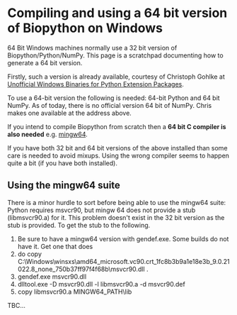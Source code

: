=Compiling and using a 64 bit version of Biopython on Windows=

64 Bit Windows machines normally use a 32 bit version of Biopython/Python/NumPy. This page is a scratchpad documenting how to generate a 64 bit version.

Firstly, such a version is already available, courtesy of Christoph Gohlke at [http://www.lfd.uci.edu/~gohlke/pythonlibs/ Unofficial Windows Binaries for Python Extension Packages].

To use a 64-bit version the following is needed: 64-bit Python and 64 bit NumPy. As of today, there is no official version 64 bit of NumPy. Chris makes one available at the address above.

If you intend to compile Biopython from scratch then a '''64 bit C compiler is also needed''' e.g. [http://sourceforge.net/projects/mingw-w64/files/Toolchains%20targetting%20Win64/Personal%20Builds/sezero_20101003/ mingw64].

If you have both 32 bit and 64 bit versions of the above installed than some care is needed to avoid mixups. Using the wrong compiler seems to happen quite a bit (if you have both installed).


==Using the mingw64 suite==

There is a minor hurdle to sort before being able to use the mingw64 suite: Python requires msvcr90, but mingw 64 does not provide a stub (libmsvcr90.a) for it. This problem doesn't exist in the 32 bit version as the stub is provided. To get the stub to the following.

#Be sure to have a mingw64 version with gendef.exe. Some builds do not have it. Get one that does
#do copy C:\Windows\winsxs\amd64_microsoft.vc90.crt_1fc8b3b9a1e18e3b_9.0.21022.8_none_750b37ff97f4f68b\msvcr90.dll .
#gendef.exe msvcr90.dll
#dlltool.exe -D msvcr90.dll -l libmsvcr90.a -d msvcr90.def
#copy libmsvcr90.a MINGW64_PATH\lib

TBC...